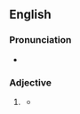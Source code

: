 ==English==

===Pronunciation===
* {{rhymes|ɜː(ɹ)ti|lang=en}}

===Adjective===
{{en-adj|er}}

# {{label|en|informal}} {{eye dialect of|pretty|lang=en}}
#* {{quote-book
|year=1939
|author={{w|John Steinbeck}}
|title={{w|The Grapes of Wrath}}
|chapter=22
|passage=Seen a '''purty''' girl down the road. Give her a big wink, too. '''Purty''' as hell, too.}}